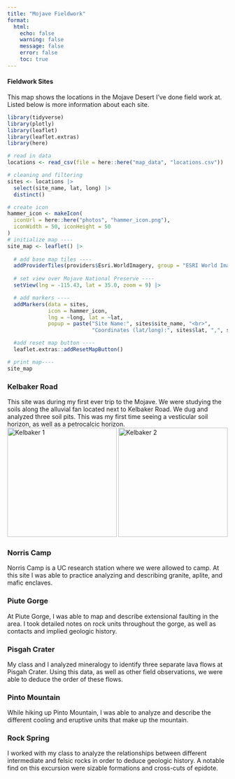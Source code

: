 ```yaml
---
title: "Mojave Fieldwork"
format: 
  html:
    echo: false
    warning: false
    message: false
    error: false
    toc: true
---
```


#### Fieldwork Sites

This map shows the locations in the Mojave Desert I've done field work at. Listed below is more information about each site.

```r
library(tidyverse)
library(plotly)
library(leaflet)
library(leaflet.extras)
library(here)

# read in data
locations <- read_csv(file = here::here("map_data", "locations.csv"))

# cleaning and filtering
sites <- locations |> 
  select(site_name, lat, long) |> 
  distinct()

# create icon
hammer_icon <- makeIcon(
  iconUrl = here::here("photos", "hammer_icon.png"),
  iconWidth = 50, iconHeight = 50
)
# initialize map ----
site_map <- leaflet() |> 
  
  # add base map tiles ----
  addProviderTiles(providers$Esri.WorldImagery, group = "ESRI World Imagery") |> 
  
  # set view over Mojave National Preserve ----
  setView(lng = -115.43, lat = 35.0, zoom = 9) |> 

  # add markers ----
  addMarkers(data = sites,
             icon = hammer_icon,
             lng = ~long, lat = ~lat,
             popup = paste("Site Name:", sites$site_name, "<br>",
                           "Coordinates (lat/long):", sites$lat, ",", sites$long)) |> 

  #add reset map button ----
  leaflet.extras::addResetMapButton()

# print map----
site_map
```

### Kelbaker Road

This site was during my first ever trip to the Mojave. We were studying the soils along the alluvial fan located next to Kelbaker Road. We dug and analyzed three soil pits. This was my first time seeing a vesticular soil horizon, as well as a petrocalcic horizon.<br>
![Kelbaker 1](photos/IMG_5331.jpeg){height=250}
![Kelbaker 2](photos/IMG_6176.jpeg){height=250}

### Norris Camp

Norris Camp is a UC research station where we were allowed to camp. At this site I was able to practice analyzing and describing granite, aplite, and mafic enclaves.

### Piute Gorge

At Piute Gorge, I was able to map and describe extensional faulting in the area. I took detailed notes on rock units throughout the gorge, as well as contacts and implied geologic history.

### Pisgah Crater

My class and I analyzed mineralogy to identify three separate lava flows at Pisgah Crater. Using this data, as well as other field observations, we were able to deduce the order of these flows.

### Pinto Mountain

While hiking up Pinto Mountain, I was able to analyze and describe the different cooling and eruptive units that make up the mountain.

### Rock Spring

I worked with my class to analyze the relationships between different intermediate and felsic rocks in order to deduce geologic history. A notable find on this excursion were sizable formations and cross-cuts of epidote.
